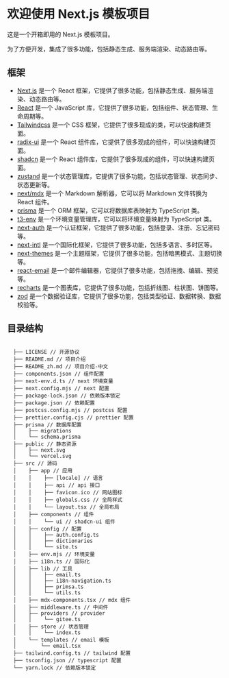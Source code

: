 # 欢迎使用 Next.js 模板项目

这是一个开箱即用的 Next.js 模板项目。

为了方便开发，集成了很多功能，包括静态生成、服务端渲染、动态路由等。


## 框架
- [Next.js](https://nextjs.org/) 是一个 React 框架，它提供了很多功能，包括静态生成、服务端渲染、动态路由等。
- [React](https://reactjs.org/) 是一个 JavaScript 库，它提供了很多功能，包括组件、状态管理、生命周期等。
- [Tailwindcss](https://tailwindcss.com/) 是一个 CSS 框架，它提供了很多现成的类，可以快速构建页面。
- [radix-ui](https://www.radix-ui.com/) 是一个 React 组件库，它提供了很多现成的组件，可以快速构建页面。
- [shadcn](https://ui.shadcn.com/) 是一个 React 组件库，它提供了很多现成的组件，可以快速构建页面。
- [zustand](https://zustand-demo.pmnd.rs/) 是一个状态管理库，它提供了很多功能，包括状态管理、状态同步、状态更新等。
- [next/mdx](https://mdxjs.com/) 是一个 Markdown 解析器，它可以将 Markdown 文件转换为 React 组件。
- [prisma](https://www.prisma.io/) 是一个 ORM 框架，它可以将数据库表映射为 TypeScript 类。
- [t3-env](https://t3-env.vercel.app/) 是一个环境变量管理库，它可以将环境变量映射为 TypeScript 类。
- [next-auth](https://next-auth.js.org/) 是一个认证框架，它提供了很多功能，包括登录、注册、忘记密码等。
- [next-intl](https://next-intl-docs.vercel.app/) 是一个国际化框架，它提供了很多功能，包括多语言、多时区等。
- [next-themes](https://github.com/pacocoursey/next-themes) 是一个主题框架，它提供了很多功能，包括暗黑模式、主题切换等。
- [react-email](https://react.email/) 是一个邮件编辑器，它提供了很多功能，包括拖拽、编辑、预览等。
- [recharts](https://recharts.org/) 是一个图表库，它提供了很多功能，包括折线图、柱状图、饼图等。
- [zod](https://zod.dev/) 是一个数据验证库，它提供了很多功能，包括类型验证、数据转换、数据校验等。

## 目录结构
```目录结构

  ├── LICENSE // 开源协议
  ├── README.md // 项目介绍
  ├── README_zh.md // 项目介绍-中文
  ├── components.json // 组件配置
  ├── next-env.d.ts // next 环境变量
  ├── next.config.mjs // next 配置
  ├── package-lock.json // 依赖版本锁定
  ├── package.json // 依赖配置
  ├── postcss.config.mjs // postcss 配置
  ├── prettier.config.cjs // prettier 配置
  ├── prisma // 数据库配置
  │    ├── migrations
  │    └── schema.prisma
  ├── public // 静态资源
  │    ├── next.svg
  │    └── vercel.svg
  ├── src // 源码
  │    ├── app // 应用
  │    │    ├── [locale] // 语言
  │    │    ├── api // api 接口
  │    │    ├── favicon.ico // 网站图标
  │    │    ├── globals.css // 全局样式
  │    │    └── layout.tsx // 全局布局
  │    ├── components // 组件
  │    │    └── ui // shadcn-ui 组件
  │    ├── config // 配置
  │    │    ├── auth.config.ts
  │    │    ├── dictionaries
  │    │    └── site.ts
  │    ├── env.mjs // 环境变量
  │    ├── i18n.ts // 国际化
  │    ├── lib // 工具
  │    │    ├── email.ts
  │    │    ├── i18n-navigation.ts
  │    │    ├── primsa.ts
  │    │    └── utils.ts
  │    ├── mdx-components.tsx // mdx 组件
  │    ├── middleware.ts // 中间件
  │    ├── providers // provider
  │    │    └── gitee.ts
  │    ├── store // 状态管理
  │    │    └── index.ts
  │    └── templates // email 模板
  │        └── email.tsx
  ├── tailwind.config.ts // tailwind 配置
  ├── tsconfig.json // typescript 配置
  └── yarn.lock // 依赖版本锁定

```
